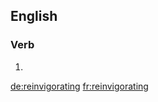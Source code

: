==English==

===Verb===
{{head|en}}

# {{present participle of|reinvigorate|lang=en}}

[[de:reinvigorating]]
[[fr:reinvigorating]]